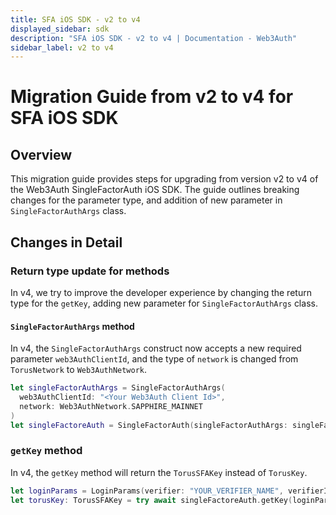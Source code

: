 ```yaml
---
title: SFA iOS SDK - v2 to v4
displayed_sidebar: sdk
description: "SFA iOS SDK - v2 to v4 | Documentation - Web3Auth"
sidebar_label: v2 to v4
---
```


# Migration Guide from v2 to v4 for SFA iOS SDK

## Overview

This migration guide provides steps for upgrading from version v2 to v4 of the Web3Auth
SingleFactorAuth iOS SDK. The guide outlines breaking changes for the parameter type, and addition
of new parameter in `SingleFactorAuthArgs` class.

## Changes in Detail

### Return type update for methods

In v4, we try to improve the developer experience by changing the return type for the `getKey`,
adding new parameter for `SingleFactorAuthArgs` class.

#### `SingleFactorAuthArgs` method

In v4, the `SingleFactorAuthArgs` construct now accepts a new required parameter `web3AuthClientId`,
and the type of `network` is changed from `TorusNetwork` to `Web3AuthNetwork`.

```swift
let singleFactorAuthArgs = SingleFactorAuthArgs(
  web3AuthClientId: "<Your Web3Auth Client Id>",
  network: Web3AuthNetwork.SAPPHIRE_MAINNET
)
let singleFactoreAuth = SingleFactorAuth(singleFactorAuthArgs: singleFactorAuthArgs)
```

### `getKey` method

In v4, the `getKey` method will return the `TorusSFAKey` instead of `TorusKey`.

```swift
let loginParams = LoginParams(verifier: "YOUR_VERIFIER_NAME", verifierId: "YOUR_VERIFIER_ID", idToken: "YOUR_ID_TOKEN")
let torusKey: TorusSFAKey = try await singleFactoreAuth.getKey(loginParams: loginParams)
```

